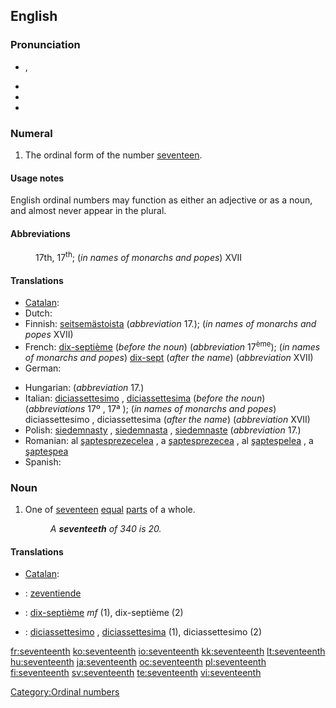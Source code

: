 ==English==
{{ordinalbox|en|16th|17th|18th|sixteenth|eighteenth|card=seventeen}}

===Pronunciation===
* {{IPA|/ˌsɛvnˈtiːnθ/}}, {{SAMPA|/%sEvn"ti:nT/}}
* {{audio|en-us-seventeenth.ogg|Audio (US)}}
* {{rhymes|iːnθ}}
* {{hyphenation|sev|en|teenth}}

===Numeral===
{{infl|en|numeral}}

# {{ordinal|lang=en}} The ordinal form of the number [[seventeen]].

====Usage notes====
English ordinal numbers may function as either an adjective or as a noun, and almost never appear in the plural.

====Abbreviations====
: 17th, 17<sup>th</sup>; (''in names of monarchs and popes'') XVII

====Translations====
{{trans-top|ordinal number}}
* [[Catalan]]: {{t-|ca|dissetè|m}}
* Dutch: {{t-|nl|zeventiende}}
* Finnish: [[seitsemästoista]] (''abbreviation'' 17.); (''in names of monarchs and popes'' XVII)
* French: [[dix-septième]] (''before the noun'') (''abbreviation'' 17<sup>ème</sup>); (''in names of monarchs and popes'') [[dix-sept]] (''after the name'') (''abbreviation'' XVII)
* German: {{t|de|siebzehnter}}
{{trans-mid}}
* Hungarian: {{t+|hu|tizenhetedik}} (''abbreviation'' 17.)
* Italian: [[diciassettesimo]] {{m}}, [[diciassettesima]] {{f}} (''before the noun'') (''abbreviations'' 17º {{m}}, 17ª {{f}}); (''in names of monarchs and popes'') diciassettesimo {{m}}, diciassettesima {{f}} (''after the name'') (''abbreviation'' XVII)
* Polish: [[siedemnasty]] {{m}}, [[siedemnasta]] {{f}}, [[siedemnaste]] {{n}} (''abbreviation'' 17.)
* Romanian: al [[şaptesprezecelea]] {{m}}, a [[şaptesprezecea]] {{f}}, al [[şapteşpelea]] {{italbrac|m, informal}}, a [[şapteşpea]] {{italbrac|f, informal}}
* Spanish: {{t-|es|decimoséptimo}}
{{trans-bottom}}

===Noun===
{{en-noun}}

# {{fractional|lang=en}} One of [[seventeen]] [[equal]] [[part]]s of a whole.
#: ''A '''seventeeth''' of 340 is 20.''

====Translations====
{{trans-top|one of seventeen equal parts of a whole}}
* [[Catalan]]: {{t-|ca|dissetè|m}}
{{trans-mid}}
{{trans-bottom}}

{{checktrans-top}}
* {{ttbc|Dutch}}: [[zeventiende]]
* {{ttbc|French}}: [[dix-septième]] ''mf'' (1), dix-septième {{m}} (2)
* {{ttbc|Italian}}: [[diciassettesimo]] {{m}}, [[diciassettesima]] {{f}} (1), diciassettesimo {{m}} (2)
{{checktrans-bottom}}

[[Category:Ordinal numbers]]

[[fr:seventeenth]]
[[ko:seventeenth]]
[[io:seventeenth]]
[[kk:seventeenth]]
[[lt:seventeenth]]
[[hu:seventeenth]]
[[ja:seventeenth]]
[[oc:seventeenth]]
[[pl:seventeenth]]
[[fi:seventeenth]]
[[sv:seventeenth]]
[[te:seventeenth]]
[[vi:seventeenth]]